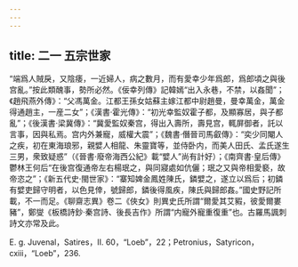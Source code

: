 ```yaml
---
---
---
```

title: 二一 五宗世家
---




“端爲人賊戾，又陰痿，一近婦人，病之數月，而有愛幸少年爲郎，爲郎頃之與後宫亂。”按此類醜事，勢所必然。《佞幸列傳》記韓嫣“出入永巷，不禁，以姦聞”；《趙飛燕外傳》：“父馮萬金。江都王孫女姑蘇主嫁江都中尉趙曼，曼幸萬金，萬金得通趙主，一産二女”；《漢書·霍光傳》：“初光幸監奴霍子都，及顯寡居，與子都亂”；《後漢書·梁冀傳》：“冀愛監奴秦宫，得出入壽所，壽見宫，輒屏御者，託以言事，因與私焉。宫内外兼寵，威權大震”；《魏書·僭晉司馬叡傳》：“奕少同閹人之疾，初在東海琅邪，親嬖人相龍、朱靈寶等，並侍卧内，而美人田氏、孟氏遂生三男，衆致疑惑”（《晉書·廢帝海西公紀》載“嬖人”尚有計好）；《南齊書·皇后傳》鬱林王何后“在後宫復通帝左右楊珉之，與同寢處如伉儷；珉之又與帝相愛褻，故帝恣之”；《新五代史·閩世家》：“寨知婢金鳳姓陳氏，鏻嬖之，遂立以爲后；初鏻有嬖吏歸守明者，以色見倖，號歸郎，鏻後得風疾，陳氏與歸郎姦。”國史野記所載，不一而足。《聊齋志異》卷二《俠女》則異史氏所謂“爾愛其艾豭，彼愛爾婁豬”，鄭燮《板橋詩鈔·秦宫詩、後長吉作》所謂“内寵外寵重復重”也。古羅馬諷刺詩文亦常及此。

E. g. Juvenal，Satires，II. 60，“Loeb”，22；Petronius，Satyricon，cxiii，“Loeb”，236.